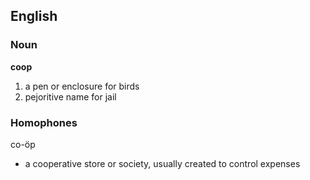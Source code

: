 == English ==
=== Noun ===
'''coop'''
# a pen or enclosure for birds
# pejoritive name for jail
=== Homophones ===
co-öp
*a cooperative store or society, usually created to control expenses